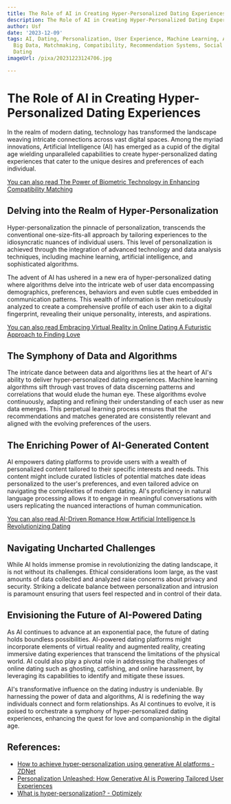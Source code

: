 ```yaml
---
title: The Role of AI in Creating Hyper-Personalized Dating Experiences
description: The Role of AI in Creating Hyper-Personalized Dating Experiences
author: Usf
date: '2023-12-09'
tags: AI, Dating, Personalization, User Experience, Machine Learning, Algorithms,
  Big Data, Matchmaking, Compatibility, Recommendation Systems, Social Media, Online
  Dating
imageUrl: /pixa/20231223124706.jpg

---
```

# The Role of AI in Creating Hyper-Personalized  Dating Experiences

In the realm of  modern dating, technology has transformed the landscape  weaving intricate connections across vast digital  spaces.  Among  the myriad innovations, Artificial Intelligence (AI) has emerged  as a cupid of the digital age wielding unparalleled  capabilities to create hyper-personalized dating experiences  that cater to the unique desires and  preferences of each individual.

[You can also read The Power  of Biometric  Technology in Enhancing Compatibility Matching](The%20Power%20of%20Biometric%20Technology%20in%20Enhancing%20Compatibility%20Matching)


## Delving into the Realm of Hyper-Personalization

Hyper-personalization  the pinnacle of personalization, transcends the conventional one-size-fits-all approach by tailoring experiences to the idiosyncratic nuances of individual users. This level of personalization  is achieved through the integration of advanced technology and data analysis techniques, including machine learning, artificial intelligence, and sophisticated algorithms.

The advent of AI has ushered in a new era of hyper-personalized dating where algorithms delve into the intricate web of user data encompassing demographics, preferences, behaviors and even subtle cues embedded  in communication patterns. This wealth of information  is  then meticulously analyzed to  create a comprehensive profile of each user akin to a digital  fingerprint, revealing  their unique personality, interests, and aspirations.

[You can also read Embracing Virtual Reality in Online Dating A Futuristic Approach to Finding Love](Embracing%20Virtual%20Reality%20in%20Online%20Dating%20A%20Futuristic%20Approach%20to%20Finding%20Love)


## The Symphony of Data and Algorithms

The intricate dance between data and algorithms lies at the heart  of AI's ability to deliver hyper-personalized dating experiences. Machine learning algorithms sift through vast troves of  data discerning patterns and  correlations that would elude the human eye. These  algorithms evolve continuously, adapting and refining their understanding of each  user as new data  emerges. This perpetual  learning process ensures  that the recommendations  and matches generated are consistently relevant and aligned  with the evolving  preferences of the users.

## The Enriching Power of  AI-Generated Content

AI empowers dating platforms to provide users with a wealth of personalized content tailored to their specific interests  and needs.  This  content might include curated listicles of potential matches date ideas  personalized to the user's  preferences, and even tailored advice on navigating the complexities of modern dating. AI's proficiency in natural language processing allows it to engage in meaningful conversations with users replicating the nuanced interactions of human communication.

[You can also read AI-Driven Romance How Artificial Intelligence  Is Revolutionizing Dating](AI-Driven%20Romance%20How%20Artificial%20Intelligence%20Is%20Revolutionizing%20Dating)


## Navigating Uncharted Challenges

While AI holds immense promise in revolutionizing  the dating landscape, it is not without  its challenges. Ethical considerations loom large, as the vast amounts  of data collected and analyzed raise concerns about privacy and security. Striking a delicate balance between personalization and intrusion  is paramount ensuring that users feel respected  and in control of their data.

## Envisioning the Future of AI-Powered  Dating

As AI continues to  advance at an exponential pace, the future of dating holds boundless possibilities. AI-powered dating platforms might incorporate elements of virtual reality and augmented reality,  creating immersive dating experiences that transcend the limitations of the physical world. AI could also play  a pivotal role in addressing the challenges of online dating such as ghosting, catfishing, and  online harassment, by leveraging its capabilities to identify and mitigate  these  issues.

AI's transformative influence on the dating industry is undeniable. By harnessing the power of data and  algorithms, AI is redefining the way individuals connect and form relationships. As  AI continues to evolve, it is poised to  orchestrate a  symphony  of hyper-personalized dating experiences, enhancing the quest for love and companionship in the digital age.

## References:
- [How to achieve hyper-personalization using generative AI platforms - ZDNet](https://www.zdnet.com/article/how-to-achieve-hyper-personalization-using-generative-ai-platforms/)
- [Personalization Unleashed: How Generative AI is Powering Tailored User Experiences](https://www.linkedin.com/pulse/personalization-unleashed-how-generative-ai-powering-tailored-user)
- [What is hyper-personalization? - Optimizely](https://www.optimizely.com/optimization-glossary/hyper-personalization/)
